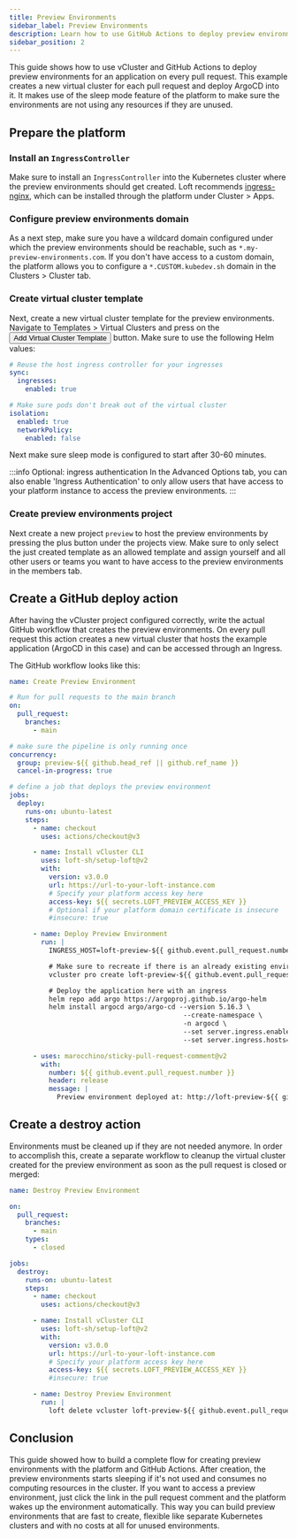 ```yaml
---
title: Preview Environments
sidebar_label: Preview Environments
description: Learn how to use GitHub Actions to deploy preview environments for your app on every PR.
sidebar_position: 2
---
```



This guide shows how to use vCluster and GitHub Actions to deploy preview environments for an application on every pull request. This example creates a new virtual cluster for each pull request and deploy ArgoCD into it. It makes use of the sleep mode feature of the platform to make sure the environments are not using any resources if they are unused.

## Prepare the platform

### Install an `IngressController`

Make sure to install an `IngressController` into the Kubernetes cluster where the preview environments should get created. Loft recommends [ingress-nginx](https://github.com/kubernetes/ingress-nginx), which can be installed through the platform under Cluster > Apps.

### Configure preview environments domain

As a next step, make sure you have a wildcard domain configured under which the preview environments should be reachable, such as `*.my-preview-environments.com`. If you don't have access to a custom domain, the platform allows you to configure a `*.CUSTOM.kubedev.sh` domain in the Clusters > Cluster tab.

### Create virtual cluster template

Next, create a new virtual cluster template for the preview environments. Navigate to Templates > Virtual Clusters and press on the <Button>Add Virtual Cluster Template</Button> button. Make sure to use the following Helm values:

```yaml
# Reuse the host ingress controller for your ingresses
sync:
  ingresses:
    enabled: true

# Make sure pods don't break out of the virtual cluster
isolation:
  enabled: true
  networkPolicy:
    enabled: false
```

Next make sure sleep mode is configured to start after 30-60 minutes.

:::info Optional: ingress authentication
In the Advanced Options tab, you can also enable 'Ingress Authentication' to only allow users that have access to your platform instance to access the preview environments.
:::

### Create preview environments project

Next create a new project `preview` to host the preview environments by pressing the plus button under the projects view. Make sure to only select the just created template as an allowed template and assign yourself and all other users or teams you want to have access to the preview environments in the members tab.

## Create a GitHub deploy action

After having the vCluster project configured correctly, write the actual GitHub workflow that creates the preview environments. On every pull request this action creates a new virtual cluster that hosts the example application (ArgoCD in this case) and can be accessed through an Ingress.

The GitHub workflow looks like this:

```yaml
name: Create Preview Environment

# Run for pull requests to the main branch
on:
  pull_request:
    branches:
      - main

# make sure the pipeline is only running once
concurrency:
  group: preview-${{ github.head_ref || github.ref_name }}
  cancel-in-progress: true

# define a job that deploys the preview environment
jobs:
  deploy:
    runs-on: ubuntu-latest
    steps:
      - name: checkout
        uses: actions/checkout@v3

      - name: Install vCluster CLI
        uses: loft-sh/setup-loft@v2
        with:
          version: v3.0.0
          url: https://url-to-your-loft-instance.com
          # Specify your platform access key here
          access-key: ${{ secrets.LOFT_PREVIEW_ACCESS_KEY }}
          # Optional if your platform domain certificate is insecure
          #insecure: true

      - name: Deploy Preview Environment
        run: |
          INGRESS_HOST=loft-preview-${{ github.event.pull_request.number }}.my-preview-environments.com

          # Make sure to recreate if there is an already existing environment
          vcluster pro create loft-preview-${{ github.event.pull_request.number }} --project preview --recreate

          # Deploy the application here with an ingress
          helm repo add argo https://argoproj.github.io/argo-helm
          helm install argocd argo/argo-cd --version 5.16.3 \
                                            --create-namespace \
                                            -n argocd \
                                            --set server.ingress.enabled=true \
                                            --set server.ingress.hosts={$INGRESS_HOST}

      - uses: marocchino/sticky-pull-request-comment@v2
        with:
          number: ${{ github.event.pull_request.number }}
          header: release
          message: |
            Preview environment deployed at: http://loft-preview-${{ github.event.pull_request.number }}.my-preview-environments.com
```

## Create a destroy action

Environments must be cleaned up if they are not needed anymore. In order to accomplish this, create a separate workflow to cleanup the virtual cluster created for the preview environment as soon as the pull request is closed or merged:

```yaml
name: Destroy Preview Environment

on:
  pull_request:
    branches:
      - main
    types:
      - closed

jobs:
  destroy:
    runs-on: ubuntu-latest
    steps:
      - name: checkout
        uses: actions/checkout@v3

      - name: Install vCluster CLI
        uses: loft-sh/setup-loft@v2
        with:
          version: v3.0.0
          url: https://url-to-your-loft-instance.com
          # Specify your platform access key here
          access-key: ${{ secrets.LOFT_PREVIEW_ACCESS_KEY }}
          #insecure: true

      - name: Destroy Preview Environment
        run: |
          loft delete vcluster loft-preview-${{ github.event.pull_request.number }} --project preview
```

## Conclusion

This guide showed how to build a complete flow for creating preview environments with the platform and GitHub Actions. After creation, the preview environments starts sleeping if it's not used and consumes no computing resources in the cluster. If you want to access a preview environment, just click the link in the pull request comment and the platform wakes up the environment automatically. This way you can build preview environments that are fast to create, flexible like separate Kubernetes clusters and with no costs at all for unused environments.
